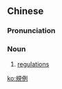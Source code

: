 {{also|规例}}
==Chinese==
{{zh-forms|s=规例}}

===Pronunciation===
{{zh-pron
|m=guīlì
|cat=n
}}

===Noun===
{{zh-noun}}

# [[regulation]]s

[[ko:規例]]